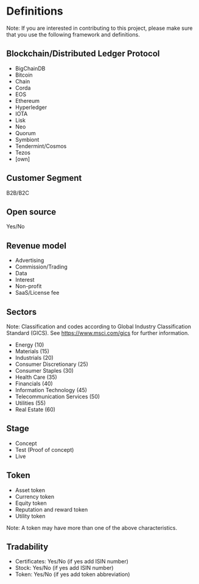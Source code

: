 =Definitions=
Note: If you are interested in contributing to this project, please make sure that you use the following framework and definitions.

==Blockchain/Distributed Ledger Protocol==

* BigChainDB
* Bitcoin
* Chain
* Corda
* EOS
* Ethereum
* Hyperledger
* IOTA
* Lisk
* Neo
* Quorum
* Symbiont
* Tendermint/Cosmos
* Tezos
* [own]

==Customer Segment==

B2B/B2C

==Open source==

Yes/No

==Revenue model==

* Advertising
* Commission/Trading
* Data
* Interest
* Non-profit
* SaaS/License fee

==Sectors==
Note: Classification and codes according to Global Industry Classification Standard (GICS). See https://www.msci.com/gics for further information.

* Energy (10)
* Materials (15)
* Industrials (20)
* Consumer Discretionary (25)
* Consumer Staples (30)
* Health Care (35)
* Financials (40)
* Information Technology (45)
* Telecommunication Services (50)
* Utilities (55)
* Real Estate (60)

==Stage==

* Concept
* Test (Proof of concept)
* Live

==Token==

* Asset token
* Currency token
* Equity token
* Reputation and reward token
* Utility token
Note: A token may have more than one of the above characteristics.

==Tradability==

* Certificates: Yes/No (if yes add ISIN number)
* Stock: Yes/No (if yes add ISIN number)
* Token: Yes/No (if yes add token abbreviation)
